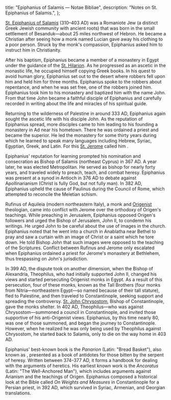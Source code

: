   title: "Epiphanius of Salamis — Notae Bibliae",
  description: "Notes on St. Epiphanius of Salamis.",
};

<Initial text="Epiphanius of Salamis" />

[St. Epiphanius of Salamis](/glossary/names#epiphanius) (310–403 AD) was a Romaniote Jew (a distinct Greek Jewish community with ancient roots) that was born in the small settlement of Besanduk—about 25 miles northwest of Hebron. He became a Christian after seeing how a monk named Lucian gave away his clothing to a poor person. Struck by the monk's compassion, Epiphanius asked him to instruct him in Christianity.

After his baptism, Epiphanius became a member of a monastery in Egypt under the guidance of the [St. Hilarion](/people/saints/early/hilarion-the-great). As he progressed as an ascetic in the monastic life, he occupied himself copying Greek books. In his quest to avoid human glory, Epiphanius set out to the desert where robbers fell upon him and held him for three months. Epiphanius spoke to the robbers about repentance, and when he was set free, one of the robbers joined him. Epiphanius took him to his monastery and baptized him with the name John. From that time John became a faithful disciple of Epiphanius and carefully recorded in writing about the life and miracles of his spiritual guide.

Returning to the wilderness of Palestine in around 333 AD, Epiphanius again sought the ascetic life with his disciple John. As the reputation of Epiphanius spread, more disciples came to him leading to his founding a monastery in Ad near his hometown. There he was ordained a priest and became the superior. He led the monastery for some thirty years during which he learned to speak many languages including Hebrew, Syriac, Egyptian, Greek, and Latin. For this [St. Jerome](/people/saints/latin-fathers/jerome-of-stridon) called him *<Definition lang="greek" anchor="pentaglossos" text="Pentaglossos" />*.

Epiphanius' reputation for learning prompted his nomination and consecration as Bishop of Salamis (northeast Cyprus) in 367 AD. A year later, he was elected Metropolitan. He served as bishop for nearly forty years, and traveled widely to preach, teach, and combat heresy. Epiphanius was present at a synod in Antioch in 376 AD to debate against Apollinarianism (Christ is fully God, but not fully man). In 382 AD, Epiphanius upheld the cause of Paulinus during the Council of Rome, which attempted to reconcile the Meletian schism.

Rufinus of Aquileia (modern northeastern Italy), a monk and [Origenist](/people/scholars/origen) theologian, came into conflict with Jerome over the orthodoxy of Origen's teachings. While preaching in Jerusalem, Epiphanius opposed Origen's followers and urged the Bishop of Jerusalem, John II, to condemn his writings. He urged John to be careful about the use of images in the church. Epiphanius noted that he went into a church in Anablatha near Bethel to pray and saw a curtain with an image of Christ or a saint which he tore down. He told Bishop John that such images were opposed to the teaching of the Scriptures. Conflict between Rufinus and Jerome only escalated when Epiphanius ordained a priest for Jerome's monastery at Bethlehem, thus trespassing on John's jurisdiction.

In 399 AD, the dispute took on another dimension, when the Bishop of Alexandria, Theophilus, who had initially supported John II, changed his views and started persecuting Origenist monks in Egypt. As a result of this persecution, four of these monks, known as the Tall Brothers (four monks from Nitria—northeastern Egypt—so named because of their tall stature), fled to Palestine, and then traveled to Constantinople, seeking support and spreading the controversy. [St. John Chrysostom](/people/saints/greek-fathers/john-chrysostom), Bishop of Constantinople, gave the monks shelter. In 402 AD, Theophilus—who was against Chrysostom—summoned a council in Constantinople, and invited those supportive of his anti-Origenist views. Epiphanius, by this time nearly 80, was one of those summoned, and began the journey to Constantinople. However, when he realized he was only being used by Theophilus against Chrysostom, he started back to Salamis, only to die on the way home in 403 AD.

Epiphanius' best-known book is the *Panarion* (Latin: "Bread Basket"), also known as *<Definition lang="latin" anchor="adversus-haereses" text="Adversus Haereses" />*, presented as a book of antidotes for those bitten by the serpent of heresy. Written between 374–377 AD, it forms a handbook for dealing with the arguments of heretics. His earliest known work is the *Ancoratus* (Latin: "The Well-Anchored Man"), which includes arguments against Arianism and the teachings of Origen. Epiphanius composed a historical look at the Bible called *On Weights and Measures* in Constantinople for a Persian priest, in 392 AD, which survived in Syriac, Armenian, and Georgian translations.
